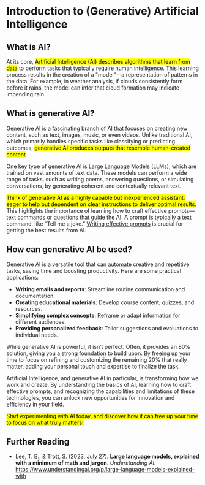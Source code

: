 # Introduction to (Generative) Artificial Intelligence

## What is AI?

At its core, <mark>Artificial Intelligence (AI) describes algorithms that learn from data</mark> to perform tasks that typically require human intelligence. This learning process results in the creation of a "model"—a representation of patterns in the data. For example, in weather analysis, if clouds consistently form before it rains, the model can infer that cloud formation may indicate impending rain.

## What is generative AI?

Generative AI is a fascinating branch of AI that focuses on creating new content, such as text, images, music, or even videos. Unlike traditional AI, which primarily handles specific tasks like classifying or predicting outcomes, <mark>generative AI produces outputs that resemble human-created content</mark>. 

One key type of generative AI is Large Language Models (LLMs), which are trained on vast amounts of text data. These models can perform a wide range of tasks, such as writing poems, answering questions, or simulating conversations, by generating coherent and contextually relevant text.

<mark>Think of generative AI as a highly capable but inexperienced assistant: eager to help but dependent on clear instructions to deliver optimal results.</mark> This highlights the importance of learning how to craft effective prompts—text commands or questions that guide the AI. A prompt is typically a text command, like “Tell me a joke.” [Writing effective prompts](/prompting) is crucial for getting the best results from AI.

## How can generative AI be used?

Generative AI is a versatile tool that can automate creative and repetitive tasks, saving time and boosting productivity. Here are some practical applications:

- **Writing emails and reports**: Streamline routine communication and documentation.
- **Creating educational materials**: Develop course content, quizzes, and resources.
- **Simplifying complex concepts**: Reframe or adapt information for different audiences.
- **Providing personalized feedback**: Tailor suggestions and evaluations to individual needs.

While generative AI is powerful, it isn’t perfect. Often, it provides an 80% solution, giving you a strong foundation to build upon. By freeing up your time to focus on refining and customizing the remaining 20% that really matter, adding your personal touch and expertise to finalize the task.

Artificial Intelligence, and generative AI in particular, is transforming how we work and create. By understanding the basics of AI, learning how to craft effective prompts, and recognizing the capabilities and limitations of these technologies, you can unlock new opportunities for innovation and efficiency in your field. 

<mark>Start experimenting with AI today, and discover how it can free up your time to focus on what truly matters!</mark>

## Further Reading

- Lee, T. B., & Trott, S. (2023, July 27). **Large language models, explained with a minimum of math and jargon**. *Understanding AI*. https://www.understandingai.org/p/large-language-models-explained-with

